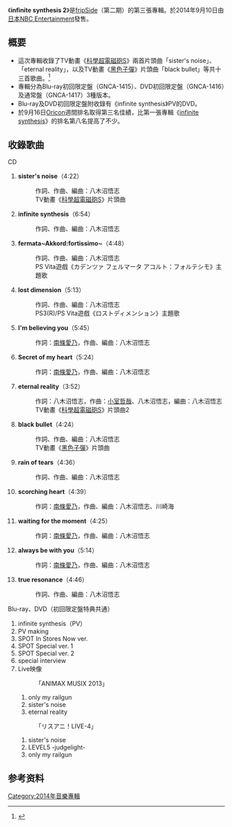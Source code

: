 {{lowercase}}
{{Infobox Album | 
| Name           = infinite synthesis 2
| Cover          = GNCA-1417.jpg
| Type           = 專輯
| Artist         = [[fripSide|fripSide]]
| Released       = 2014年9月10日
| Recorded       = 2013年 - 2014年
| Genre          = [[J-POP|J-POP]]
| Length         = 64分30秒
| Label          = [[Geneon_Universal|NBC Universal]]
| Producer       = 八木沼悟志
| Chart position = * 週間最高順位第3位（[[Oricon|Oricon]]）
| Last album     = [[Decade|Decade]]<br/>（2012年）
| This album     = '''infinite synthesis 2'''<br/>（2014年）
| Next album     = [[infinite_synthesis_3|infinite synthesis 3]]<br/>（2016年）
| Format         = CD
}}

《'''infinite synthesis 2'''》是[[fripSide|fripSide]]（第二期）的第三張專輯。於2014年9月10日由[[Geneon_Entertainment|日本NBC Entertainment]]發售。

== 概要 ==
* 這次專輯收錄了TV動畫《[[科學超電磁砲|科學超電磁砲S]]》兩首片頭曲「sister's noise」、「eternal reality」，以及TV動畫《[[黑色子彈|黑色子彈]]》片頭曲「black bullet」等共十三首歌曲。<ref>{{Cite web |url=http://nbcuni-music.com/fripside/contents/hp0008/index00150000.html |title=存档副本 |accessdate=2014-08-13 |archive-date=2020-02-16 |archive-url=https://web.archive.org/web/20200216194403/http://nbcuni-music.com/fripside/contents/hp0008/index00150000.html |dead-url=no }}</ref>
* 專輯分為Blu-ray初回限定盤（GNCA-1415）、DVD初回限定盤（GNCA-1416）及通常盤（GNCA-1417）3種版本。
* Blu-ray及DVD初回限定盤附收錄有《infinite synthesis》PV的DVD。
* 於9月16日[[Oricon|Oricon]]週間排名取得第三名佳績，比第一張專輯《[[infinite_synthesis|infinite synthesis]]》的排名第八名提高了不少。

== 收錄歌曲 ==
;CD
# '''sister's noise'''（4:22）
#: 作詞、作曲、編曲：八木沼悟志
#: TV動畫《[[科學超電磁砲|科學超電磁砲S]]》片頭曲
# '''infinite synthesis'''（6:54）
#: 作詞、作曲、編曲：八木沼悟志
# '''fermata~Akkord:fortissimo~'''（4:48）
#: 作詞、作曲、編曲：八木沼悟志
#: PS Vita遊戲《カデンツァ フェルマータ アコルト：フォルテシモ》主題歌
# '''lost dimension'''（5:13）
#: 作詞、作曲、編曲：八木沼悟志
#: PS3(R)/PS Vita遊戲《ロストディメンション》主題歌
# '''I'm believing you'''（5:45）
#: 作詞：[[南條愛乃|南條愛乃]]，作曲、編曲：八木沼悟志
# '''Secret of my heart'''（5:24）
#: 作詞：[[南條愛乃|南條愛乃]]，作曲、編曲：八木沼悟志
# '''eternal reality'''（3:52）
#: 作詞：八木沼悟志，作曲：[[小室哲哉|小室哲哉]]、八木沼悟志，編曲：八木沼悟志
#: TV動畫《[[科學超電磁砲|科學超電磁砲S]]》片頭曲2
# '''black bullet'''（4:24）
#: 作詞、作曲、編曲：八木沼悟志
#: TV動畫《[[黑色子彈|黑色子彈]]》片頭曲
# '''rain of tears'''（4:36）
#: 作詞、作曲、編曲：八木沼悟志
# '''scorching heart'''（4:39）
#: 作詞：[[南條愛乃|南條愛乃]]，作曲、編曲：八木沼悟志、川崎海
# '''waiting for the moment'''（4:25）
#: 作詞：[[南條愛乃|南條愛乃]]，作曲、編曲：八木沼悟志
# '''always be with you'''（5:14）
#: 作詞：[[南條愛乃|南條愛乃]]，作曲、編曲：八木沼悟志
# '''true resonance'''（4:46）
#: 作詞、作曲、編曲：八木沼悟志

;Blu-ray、DVD（初回限定盤特典共通）
# infinite synthesis（PV）
# PV making
# SPOT In Stores Now ver.
# SPOT Special ver. 1
# SPOT Special ver. 2
# special interview
# Live映像
#:「ANIMAX MUSIX 2013」
## only my railgun
## sister's noise 
## eternal reality
#: 「リスアニ！LIVE-4」
## sister's noise
## LEVEL5 -judgelight-
## only my railgun


== 参考资料 ==
{{reflist}}

{{fripSide}}

{{DEFAULTSORT:infinite synthesis 2}}
[[Category:2014年音樂專輯|Category:2014年音樂專輯]]